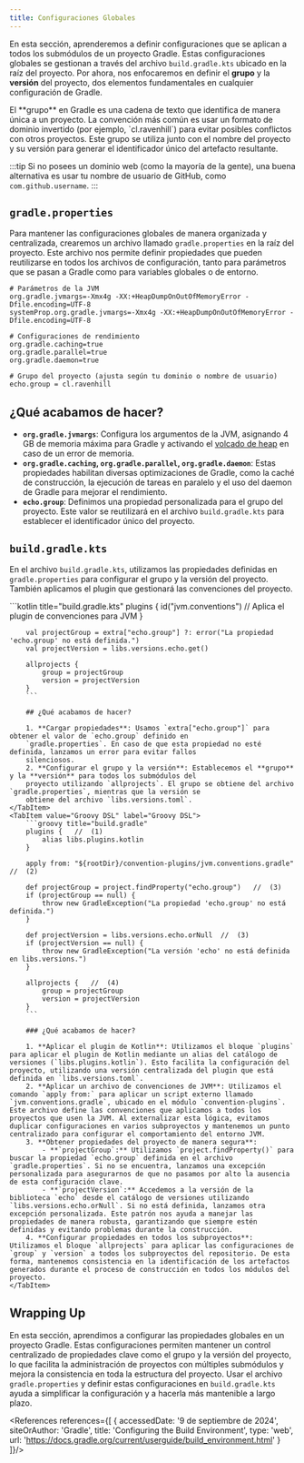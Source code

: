 ```yaml
---
title: Configuraciones Globales
---
```


<ReadingTime/>

En esta sección, aprenderemos a definir configuraciones que se aplican a todos los submódulos de un proyecto Gradle.
Estas configuraciones globales se gestionan a través del archivo `build.gradle.kts` ubicado en la raíz del proyecto.
Por ahora, nos enfocaremos en definir el **grupo** y la **versión** del proyecto, dos elementos fundamentales en
cualquier configuración de Gradle.

<Definition title="Grupo">
    El **grupo** en Gradle es una cadena de texto que identifica de manera única a un proyecto. La convención más común
    es usar un formato de dominio invertido (por ejemplo, `cl.ravenhill`) para evitar posibles conflictos con otros
    proyectos. Este grupo se utiliza junto con el nombre del proyecto y su versión para generar el identificador único
    del artefacto resultante.
</Definition>

:::tip
Si no posees un dominio web (como la mayoría de la gente), una buena alternativa es usar tu nombre de usuario de
GitHub, como `com.github.username`.
:::

## `gradle.properties`

Para mantener las configuraciones globales de manera organizada y centralizada, crearemos un archivo llamado
`gradle.properties` en la raíz del proyecto. Este archivo nos permite definir propiedades que pueden reutilizarse en
todos los archivos de configuración, tanto para parámetros que se pasan a Gradle como para variables globales o de
entorno.

```properties title="gradle.properties"
# Parámetros de la JVM
org.gradle.jvmargs=-Xmx4g -XX:+HeapDumpOnOutOfMemoryError -Dfile.encoding=UTF-8
systemProp.org.gradle.jvmargs=-Xmx4g -XX:+HeapDumpOnOutOfMemoryError -Dfile.encoding=UTF-8

# Configuraciones de rendimiento
org.gradle.caching=true
org.gradle.parallel=true
org.gradle.daemon=true

# Grupo del proyecto (ajusta según tu dominio o nombre de usuario)
echo.group = cl.ravenhill
```

## ¿Qué acabamos de hacer?

- **`org.gradle.jvmargs`**: Configura los argumentos de la JVM, asignando 4 GB de memoria máxima para Gradle y activando el [volcado de heap](https://es.wikipedia.org/wiki/Volcado_de_memoria) en caso de un error de memoria.
- **`org.gradle.caching`, `org.gradle.parallel`, `org.gradle.daemon`**: Estas propiedades habilitan diversas
    optimizaciones de Gradle, como la caché de construcción, la ejecución de tareas en paralelo y el uso del daemon de
    Gradle para mejorar el rendimiento.
- **`echo.group`**: Definimos una propiedad personalizada para el grupo del proyecto. Este valor se reutilizará en el
    archivo `build.gradle.kts` para establecer el identificador único del proyecto.

## `build.gradle.kts`

En el archivo `build.gradle.kts`, utilizamos las propiedades definidas en `gradle.properties` para configurar el grupo
y la versión del proyecto. También aplicamos el plugin que gestionará las convenciones del proyecto.

<Tabs>
    <TabItem value="Kotlin DSL" label="Kotlin DSL">
        ```kotlin title="build.gradle.kts"
        plugins {
            id("jvm.conventions") // Aplica el plugin de convenciones para JVM
        }

        val projectGroup = extra["echo.group"] ?: error("La propiedad 'echo.group' no está definida.")
        val projectVersion = libs.versions.echo.get()

        allprojects {
            group = projectGroup
            version = projectVersion
        }
        ```

        ## ¿Qué acabamos de hacer?

        1. **Cargar propiedades**: Usamos `extra["echo.group"]` para obtener el valor de `echo.group` definido en
        `gradle.properties`. En caso de que esta propiedad no esté definida, lanzamos un error para evitar fallos
        silenciosos.
        2. **Configurar el grupo y la versión**: Establecemos el **grupo** y la **versión** para todos los submódulos del
        proyecto utilizando `allprojects`. El grupo se obtiene del archivo `gradle.properties`, mientras que la versión se
        obtiene del archivo `libs.versions.toml`.
    </TabItem>
    <TabItem value="Groovy DSL" label="Groovy DSL">
        ```groovy title="build.gradle"
        plugins {   //  (1)
            alias libs.plugins.kotlin
        }

        apply from: "${rootDir}/convention-plugins/jvm.conventions.gradle"  //  (2)

        def projectGroup = project.findProperty("echo.group")   //  (3)
        if (projectGroup == null) {
            throw new GradleException("La propiedad 'echo.group' no está definida.")
        }

        def projectVersion = libs.versions.echo.orNull  //  (3)
        if (projectVersion == null) {
            throw new GradleException("La versión 'echo' no está definida en libs.versions.")
        }

        allprojects {   //  (4)
            group = projectGroup
            version = projectVersion
        }
        ```

        ### ¿Qué acabamos de hacer?

        1. **Aplicar el plugin de Kotlin**: Utilizamos el bloque `plugins` para aplicar el plugin de Kotlin mediante un alias del catálogo de versiones (`libs.plugins.kotlin`). Esto facilita la configuración del proyecto, utilizando una versión centralizada del plugin que está definida en `libs.versions.toml`.
        2. **Aplicar un archivo de convenciones de JVM**: Utilizamos el comando `apply from:` para aplicar un script externo llamado `jvm.conventions.gradle`, ubicado en el módulo `convention-plugins`. Este archivo define las convenciones que aplicamos a todos los proyectos que usen la JVM. Al externalizar esta lógica, evitamos duplicar configuraciones en varios subproyectos y mantenemos un punto centralizado para configurar el comportamiento del entorno JVM.
        3. **Obtener propiedades del proyecto de manera segura**:
            - **`projectGroup`:** Utilizamos `project.findProperty()` para buscar la propiedad `echo.group` definida en el archivo `gradle.properties`. Si no se encuentra, lanzamos una excepción personalizada para asegurarnos de que no pasamos por alto la ausencia de esta configuración clave.
            - **`projectVersion`:** Accedemos a la versión de la biblioteca `echo` desde el catálogo de versiones utilizando `libs.versions.echo.orNull`. Si no está definida, lanzamos otra excepción personalizada. Este patrón nos ayuda a manejar las propiedades de manera robusta, garantizando que siempre estén definidas y evitando problemas durante la construcción.
        4. **Configurar propiedades en todos los subproyectos**: Utilizamos el bloque `allprojects` para aplicar las configuraciones de `group` y `version` a todos los subproyectos del repositorio. De esta forma, mantenemos consistencia en la identificación de los artefactos generados durante el proceso de construcción en todos los módulos del proyecto.
    </TabItem>
</Tabs>

## Wrapping Up

En esta sección, aprendimos a configurar las propiedades globales en un proyecto Gradle. Estas configuraciones permiten
mantener un control centralizado de propiedades clave como el grupo y la versión del proyecto, lo que facilita la
administración de proyectos con múltiples submódulos y mejora la consistencia en toda la estructura del proyecto. Usar
el archivo `gradle.properties` y definir estas configuraciones en `build.gradle.kts` ayuda a simplificar la
configuración y a hacerla más mantenible a largo plazo.

<References references={[
    {
        accessedDate: '9 de septiembre de 2024',
        siteOrAuthor: 'Gradle',
        title: 'Configuring the Build Environment',
        type: 'web',
        url: 'https://docs.gradle.org/current/userguide/build_environment.html'
    }
]}/>
